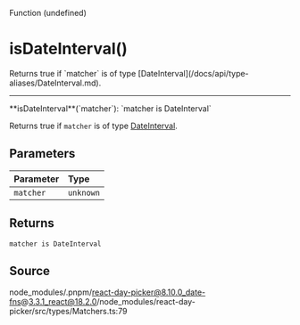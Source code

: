 <SectionTitle>Function (undefined)</SectionTitle>

# isDateInterval()

<Description>
  Returns true if `matcher` is of type
  [DateInterval](/docs/api/type-aliases/DateInterval.md).
</Description>

---

<a id="undefined" name="undefined"></a>

<SignatureMemberIdentifier>
  **isDateInterval**(`matcher`): `matcher is DateInterval`
</SignatureMemberIdentifier>

Returns true if `matcher` is of type [DateInterval](/docs/api/type-aliases/DateInterval.md).

## Parameters

| Parameter | Type      |
| :-------- | :-------- |
| `matcher` | `unknown` |

## Returns

`matcher is DateInterval`

## Source

node_modules/.pnpm/react-day-picker@8.10.0_date-fns@3.3.1_react@18.2.0/node_modules/react-day-picker/src/types/Matchers.ts:79
